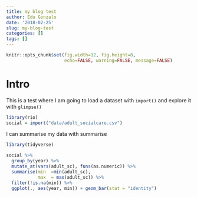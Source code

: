 ```yaml
---
title: my blog test
author: Edu Gonzalo
date: '2018-02-25'
slug: my-blog-test
categories: []
tags: []
---
```


```r
knitr::opts_chunk$set(fig.width=12, fig.height=8,
                      echo=FALSE, warning=FALSE, message=FALSE)
```

# Intro 

This is a test where I am going to load a dataset with `import()` and explore it with `glimpse()`

```r
library(rio)
social = import("data/adult_socialcare.csv")
```

I can summarise my data with summarise 


```r
library(tidyverse)

social %>% 
  group_by(year) %>%
  mutate_at(vars(adult_sc), funs(as.numeric)) %>%
  summarise(min  =min(adult_sc),
            max  = max(adult_sc)) %>%
  filter(!is.na(min)) %>%
  ggplot(., aes(year, min)) + geom_bar(stat = "identity")
  

```





